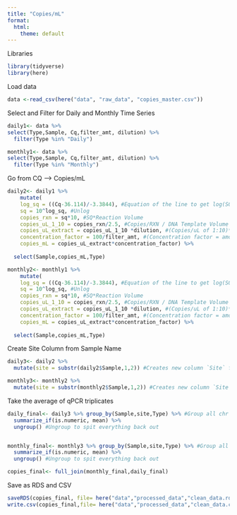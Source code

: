 ```yaml
---
title: "Copies/mL"
format:
  html:
    theme: default
---
```

Libraries
```r
library(tidyverse)
library(here)
```

Load data
```r
data <-read_csv(here("data", "raw_data", "copies_master.csv"))
```

Select and Filter for Daily and Monthly Time Series 
```r
daily1<- data %>%
select(Type,Sample, Cq,filter_amt, dilution) %>%
  filter(Type %in% "Daily")

monthly1<- data %>%
select(Type,Sample, Cq,filter_amt, dilution) %>%
  filter(Type %in% "Monthly")
```

Go from CQ --> Copies/mL
```r
daily2<- daily1 %>%
    mutate(
    log_sq = ((Cq-36.114)/-3.3844), #Equation of the line to get log(SQ)
    sq = 10^log_sq, #Unlog 
    copies_rxn = sq*10, #SQ*Reaction Volume
    copies_uL_1_10 = copies_rxn/2.5, #Copies/RXN / DNA Template Volume
    copies_uL_extract = copies_uL_1_10 *dilution, #(Copies/uL of 1:10)*(1 if there was no sample dilution // *10 if there was a 1:10 dilution etc.)
    concentration_factor = 100/filter_amt, #(Concentration factor = amount of eluted DNA from ZYMO) / (filter amount from vacuum filtration)
    copies_mL = copies_uL_extract*concentration_factor) %>%
    
  select(Sample,copies_mL,Type)

monthly2<- monthly1 %>%
    mutate(
    log_sq = ((Cq-36.114)/-3.3844), #Equation of the line to get log(SQ)
    sq = 10^log_sq, #Unlog 
    copies_rxn = sq*10, #SQ*Reaction Volume
    copies_uL_1_10 = copies_rxn/2.5, #Copies/RXN / DNA Template Volume
    copies_uL_extract = copies_uL_1_10 *dilution, #(Copies/uL of 1:10)*(1 if there was no sample dilution // *10 if there was a 1:10 dilution etc.)
    concentration_factor = 100/filter_amt, #(Concentration factor = amount of eluted DNA from ZYMO) / (filter amount from vacuum filtration)
    copies_mL = copies_uL_extract*concentration_factor) %>%
    
  select(Sample,copies_mL,Type)

```


Create Site Column from Sample Name 
```r
daily3<- daily2 %>%
  mutate(site = substr(daily2$Sample,1,2)) #Creates new column `Site` from the first two letters in `Sample` (BO16 becomes BO)

monthly3<- monthly2 %>%
  mutate(site = substr(monthly2$Sample,1,2)) #Creates new column `Site` from the first two letters in `Sample` (BO16 becomes BO)
```



Take the average of qPCR triplicates 
```r
daily_final<- daily3 %>% group_by(Sample,site,Type) %>% #Group all chr together. All that should be left out is the numeric vector we want to work with (in this case, copies_mL)
  summarize_if(is.numeric, mean) %>%
  ungroup() #Ungroup to spit everything back out


monthly_final<- monthly3 %>% group_by(Sample,site,Type) %>% #Group all chr together. All that should be left out is the numeric vector we want to work with (in this case, copies_mL)
  summarize_if(is.numeric, mean) %>%
  ungroup() #Ungroup to spit everything back out
```


```r
copies_final<- full_join(monthly_final,daily_final)
```


Save as RDS and CSV
```r
saveRDS(copies_final, file= here("data","processed_data","clean_data.rds"))
write.csv(copies_final,file= here("data","processed_data","clean_data.csv")) 

```

